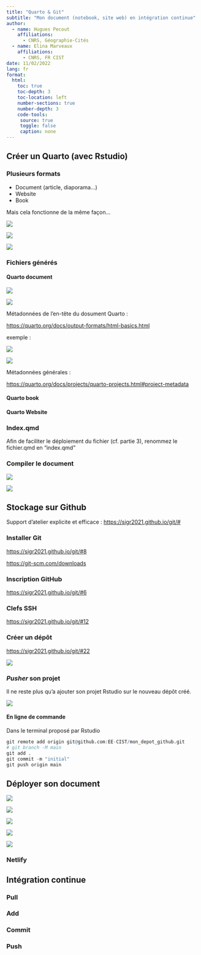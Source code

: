 ```yaml
---
title: "Quarto & Git"
subtitle: "Mon document (notebook, site web) en intégration continue"
author:
  - name: Hugues Pecout
    affiliations:
      - CNRS, Géographie-Cités
  - name: Elina Marveaux
    affiliations:
      - CNRS, FR CIST
date: 11/02/2022
lang: fr
format:
  html:
    toc: true
    toc-depth: 3
    toc-location: left
    number-sections: true
    number-depth: 3
    code-tools:
     source: true
     toggle: false
     caption: none
---
```


## Créer un Quarto (avec Rstudio)

### Plusieurs formats

-   Document (article, diaporama...)
-   Website
-   Book

Mais cela fonctionne de la même façon...

![](img/new_dir.png)

![](img/quarto_project.png)

![](img/create_project.png)

### Fichiers générés

#### Quarto document

![](img/quarto_files_1.png)

![](img/Quarto_1.png)

Métadonnées de l'en-tête du dosument Quarto :

<https://quarto.org/docs/output-formats/html-basics.html>

exemple :

![](img/meta_doc.png)

![](img/quarto_files_2.png)

Métadonnées générales :

<https://quarto.org/docs/projects/quarto-projects.html#project-metadata>

#### Quarto book

#### Quarto Website


### Index.qmd

Afin de faciliter le déploiement du fichier (cf. partie 3), renommez le fichier.qmd en "index.qmd"

### Compiler le document

![](img/render.png)

![](img/exemple_1.png)

## Stockage sur Github

Support d'atelier explicite et efficace : <https://sigr2021.github.io/git/#>

### Installer Git

<https://sigr2021.github.io/git/#8>

<https://git-scm.com/downloads>


### Inscription GitHub

<https://sigr2021.github.io/git/#6>

### Clefs SSH

<https://sigr2021.github.io/git/#12>

### Créer un dépôt

<https://sigr2021.github.io/git/#22>

![](img/new_rep.png)

### *Pusher* son projet

Il ne reste plus qu'a ajouter son projet Rstudio sur le nouveau dépôt créé.

![](img/push_new_depot.png)

#### En ligne de commande

Dans le terminal proposé par Rstudio

```r

git remote add origin git@github.com:EE-CIST/mon_depot_github.git
# git branch -M main
git add .
git commit -m "initial"
git push origin main

```

## Déployer son document

![](img/deploy_0.png)

![](img/deploy_1.png)

![](img/deploy_2.png)

![](img/deploy_3.png)

![](img/deploy_4.png)

### Netlify

## Intégration continue

### Pull

### Add

### Commit

### Push

